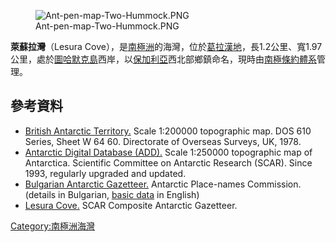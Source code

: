 [[Image:Ant-pen-map-Two-Hummock.PNG|thumb]]

{{coord|64|10|10|S|61|42|20|W|display=title}}

'''萊蘇拉灣'''（Lesura Cove），是[[南極洲|南極洲]]的海灣，位於[[葛拉漢地|葛拉漢地]]，長1.2公里、寬1.97公里，處於[[圖哈默克島|圖哈默克島]]西岸，以[[保加利亞|保加利亞]]西北部鄉鎮命名，現時由[[南極條約體系|南極條約體系]]管理。

==參考資料==
* [http://data.aad.gov.au/aadc/mapcat/display_map.cfm?map_id=3198 British Antarctic Territory.] {{Wayback|url=http://data.aad.gov.au/aadc/mapcat/display_map.cfm?map_id=3198 |date=20120612032744 }}  Scale 1:200000 topographic map.  DOS 610 Series, Sheet W 64 60.  Directorate of Overseas Surveys, UK, 1978.
* [http://www.add.scar.org Antarctic Digital Database (ADD).] {{Wayback|url=http://www.add.scar.org/ |date=20170305000653 }} Scale 1:250000 topographic map of Antarctica. Scientific Committee on Antarctic Research (SCAR). Since 1993, regularly upgraded and updated.
* [http://apcbg.org/gazet-bg.doc Bulgarian Antarctic Gazetteer.] {{Wayback|url=http://apcbg.org/gazet-bg.doc |date=20131012104624 }} Antarctic Place-names Commission. (details in Bulgarian, [http://apcbg.org/gazet.htm basic data] {{Wayback|url=http://apcbg.org/gazet.htm |date=20160304071225 }} in English)
* [https://data.aad.gov.au/aadc/gaz/scar/display_name.cfm?gaz_id=137746 Lesura Cove.] SCAR Composite Antarctic Gazetteer.

{{Antarctica-geo-stub}}
[[Category:南極洲海灣|Category:南極洲海灣]]